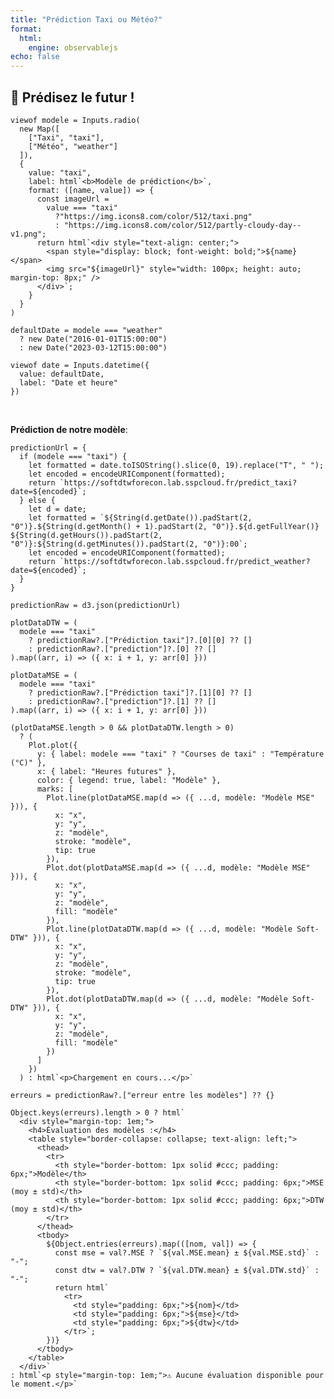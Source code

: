 ```yaml
---
title: "Prédiction Taxi ou Météo?"
format:
  html:
    engine: observablejs
echo: false
---
```


## 🧠 Prédisez le futur !



```ojs
viewof modele = Inputs.radio(
  new Map([
    ["Taxi", "taxi"],
    ["Météo", "weather"]
  ]),
  {
    value: "taxi",
    label: html`<b>Modèle de prédiction</b>`,
    format: ([name, value]) => {
      const imageUrl =
        value === "taxi"
          ?"https://img.icons8.com/color/512/taxi.png"
          : "https://img.icons8.com/color/512/partly-cloudy-day--v1.png";
      return html`<div style="text-align: center;">
        <span style="display: block; font-weight: bold;">${name}</span>
        <img src="${imageUrl}" style="width: 100px; height: auto; margin-top: 8px;" />
      </div>`;
    }
  }
)
```

```ojs
defaultDate = modele === "weather"
  ? new Date("2016-01-01T15:00:00")
  : new Date("2023-03-12T15:00:00")

viewof date = Inputs.datetime({
  value: defaultDate,
  label: "Date et heure"
})
```

<br>

__Prédiction de notre modèle__:

```ojs
predictionUrl = {
  if (modele === "taxi") {
    let formatted = date.toISOString().slice(0, 19).replace("T", " ");
    let encoded = encodeURIComponent(formatted);
    return `https://softdtwforecon.lab.sspcloud.fr/predict_taxi?date=${encoded}`;
  } else {
    let d = date;
    let formatted = `${String(d.getDate()).padStart(2, "0")}.${String(d.getMonth() + 1).padStart(2, "0")}.${d.getFullYear()} ${String(d.getHours()).padStart(2, "0")}:${String(d.getMinutes()).padStart(2, "0")}:00`;
    let encoded = encodeURIComponent(formatted);
    return `https://softdtwforecon.lab.sspcloud.fr/predict_weather?date=${encoded}`;
  }
}
```


```ojs
predictionRaw = d3.json(predictionUrl)
```

```ojs

plotDataDTW = (
  modele === "taxi"
    ? predictionRaw?.["Prédiction taxi"]?.[0][0] ?? []
    : predictionRaw?.["prediction"]?.[0] ?? []
).map((arr, i) => ({ x: i + 1, y: arr[0] }))
```

```ojs
plotDataMSE = (
  modele === "taxi"
    ? predictionRaw?.["Prédiction taxi"]?.[1][0] ?? []
    : predictionRaw?.["prediction"]?.[1] ?? []
).map((arr, i) => ({ x: i + 1, y: arr[0] }))
```

```ojs
(plotDataMSE.length > 0 && plotDataDTW.length > 0)
  ? (
    Plot.plot({
      y: { label: modele === "taxi" ? "Courses de taxi" : "Température (°C)" },
      x: { label: "Heures futures" },
      color: { legend: true, label: "Modèle" },
      marks: [
        Plot.line(plotDataMSE.map(d => ({ ...d, modèle: "Modèle MSE" })), {
          x: "x",
          y: "y",
          z: "modèle",
          stroke: "modèle",
          tip: true
        }),
        Plot.dot(plotDataMSE.map(d => ({ ...d, modèle: "Modèle MSE" })), {
          x: "x",
          y: "y",
          z: "modèle",
          fill: "modèle"
        }),
        Plot.line(plotDataDTW.map(d => ({ ...d, modèle: "Modèle Soft-DTW" })), {
          x: "x",
          y: "y",
          z: "modèle",
          stroke: "modèle",
          tip: true
        }),
        Plot.dot(plotDataDTW.map(d => ({ ...d, modèle: "Modèle Soft-DTW" })), {
          x: "x",
          y: "y",
          z: "modèle",
          fill: "modèle"
        })
      ]
    })
  ) : html`<p>Chargement en cours...</p>`
```

```ojs
erreurs = predictionRaw?.["erreur entre les modèles"] ?? {}

Object.keys(erreurs).length > 0 ? html`
  <div style="margin-top: 1em;">
    <h4>Évaluation des modèles :</h4>
    <table style="border-collapse: collapse; text-align: left;">
      <thead>
        <tr>
          <th style="border-bottom: 1px solid #ccc; padding: 6px;">Modèle</th>
          <th style="border-bottom: 1px solid #ccc; padding: 6px;">MSE (moy ± std)</th>
          <th style="border-bottom: 1px solid #ccc; padding: 6px;">DTW (moy ± std)</th>
        </tr>
      </thead>
      <tbody>
        ${Object.entries(erreurs).map(([nom, val]) => {
          const mse = val?.MSE ? `${val.MSE.mean} ± ${val.MSE.std}` : "-";
          const dtw = val?.DTW ? `${val.DTW.mean} ± ${val.DTW.std}` : "-";
          return html`
            <tr>
              <td style="padding: 6px;">${nom}</td>
              <td style="padding: 6px;">${mse}</td>
              <td style="padding: 6px;">${dtw}</td>
            </tr>`;
        })}
      </tbody>
    </table>
  </div>`
: html`<p style="margin-top: 1em;">⚠️ Aucune évaluation disponible pour le moment.</p>`
```
